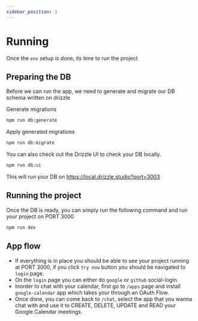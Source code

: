 ```yaml
---
sidebar_position: 3
---
```


# Running 


Once the `env` setup is done, its time to run the project


## Preparing the DB 

Before we can run the app, we need to generate and migrate our DB schema written on drizzle

Generate migrations
```bash
npm run db:generate 
```

Apply generated migrations
```bash
npm run db:migrate
```

You can also check out the Drizzle UI to check your DB locally. 
```bash
npm run db:ui
```
This will run your DB on https://local.drizzle.studio?port=3003

## Running the project

Once the DB is ready, you can simply run the following command and run your project on PORT 3000

```bash
npm run dev
```

## App flow
-   If everything is in place you should be able to see your project running at PORT 3000, if you click `try now` button you should be navigated to `login` page.
-   On the `login` page you can either do `google` or `github` social-login.
-   Inorder to chat with your calendar, first go to `/apps` page and install `google-calendar` app which takes your through an OAuth Flow.
-   Once done, you can come back to `/chat`, select the app that you wanna chat with and use it to CREATE, DELETE, UPDATE and READ your Google Calendar meetings.


